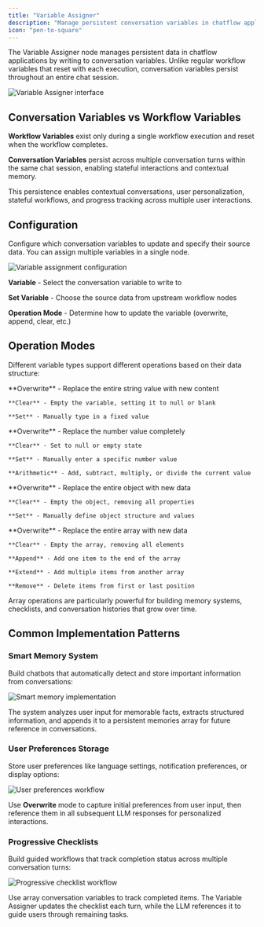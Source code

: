 ```yaml
---
title: "Variable Assigner"
description: "Manage persistent conversation variables in chatflow applications"
icon: "pen-to-square"
---
```


The Variable Assigner node manages persistent data in chatflow applications by writing to conversation variables. Unlike regular workflow variables that reset with each execution, conversation variables persist throughout an entire chat session.

<Frame caption="Variable Assigner node configuration">
  <img src="https://assets-docs.dify.ai/2024/11/83d0b9ef4c1fad947b124398d472d656.png" alt="Variable Assigner interface" />
</Frame>

## Conversation Variables vs Workflow Variables

**Workflow Variables** exist only during a single workflow execution and reset when the workflow completes.

**Conversation Variables** persist across multiple conversation turns within the same chat session, enabling stateful interactions and contextual memory.

This persistence enables contextual conversations, user personalization, stateful workflows, and progress tracking across multiple user interactions.

## Configuration

Configure which conversation variables to update and specify their source data. You can assign multiple variables in a single node.

<Frame caption="Variable assignment configuration interface">
  <img src="https://assets-docs.dify.ai/2024/11/ee15dee864107ba5a93b459ebdfc32cf.png" alt="Variable assignment configuration" />
</Frame>

**Variable** - Select the conversation variable to write to

**Set Variable** - Choose the source data from upstream workflow nodes

**Operation Mode** - Determine how to update the variable (overwrite, append, clear, etc.)

## Operation Modes

Different variable types support different operations based on their data structure:

<Tabs>
  <Tab title="String Variables">
    **Overwrite** - Replace the entire string value with new content
    
    **Clear** - Empty the variable, setting it to null or blank
    
    **Set** - Manually type in a fixed value
  </Tab>
  
  <Tab title="Number Variables">
    **Overwrite** - Replace the number value completely
    
    **Clear** - Set to null or empty state
    
    **Set** - Manually enter a specific number value
    
    **Arithmetic** - Add, subtract, multiply, or divide the current value
  </Tab>
  
  <Tab title="Object Variables">
    **Overwrite** - Replace the entire object with new data
    
    **Clear** - Empty the object, removing all properties
    
    **Set** - Manually define object structure and values
  </Tab>
  
  <Tab title="Array Variables">
    **Overwrite** - Replace the entire array with new data
    
    **Clear** - Empty the array, removing all elements
    
    **Append** - Add one item to the end of the array
    
    **Extend** - Add multiple items from another array
    
    **Remove** - Delete items from first or last position
  </Tab>
</Tabs>

Array operations are particularly powerful for building memory systems, checklists, and conversation histories that grow over time.

## Common Implementation Patterns

### Smart Memory System

Build chatbots that automatically detect and store important information from conversations:

<Frame caption="Smart memory system workflow">
  <img src="https://assets-docs.dify.ai/dify-enterprise-mintlify/en/guides/workflow/node/8d0492814b1515f50e87b2900ff400db.png" alt="Smart memory implementation" />
</Frame>

The system analyzes user input for memorable facts, extracts structured information, and appends it to a persistent memories array for future reference in conversations.

### User Preferences Storage

Store user preferences like language settings, notification preferences, or display options:

<Frame caption="User preferences management">
  <img src="https://assets-docs.dify.ai/dify-enterprise-mintlify/en/guides/workflow/node/1867d608a7d009431b73377ed65b427b.png" alt="User preferences workflow" />
</Frame>

Use **Overwrite** mode to capture initial preferences from user input, then reference them in all subsequent LLM responses for personalized interactions.

### Progressive Checklists

Build guided workflows that track completion status across multiple conversation turns:

<Frame caption="Progressive checklist implementation">
  <img src="https://assets-docs.dify.ai/dify-enterprise-mintlify/en/guides/workflow/node/c4362b01298b12e7d6fcd9e798f3165a.png" alt="Progressive checklist workflow" />
</Frame>

Use array conversation variables to track completed items. The Variable Assigner updates the checklist each turn, while the LLM references it to guide users through remaining tasks.
